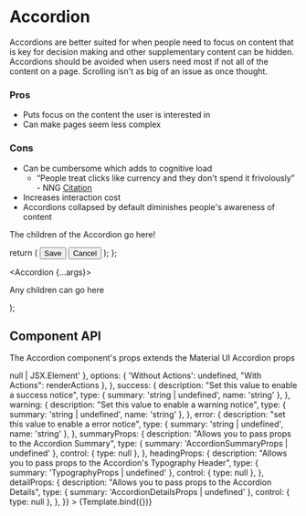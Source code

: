 
<Meta
  title="UI Elements/Accordion"
/>

# Accordion

Accordions are better suited for when people need to focus on content that is key for decision making and other supplementary content can be hidden. Accordions should be avoided when users need most if not all of the content on a page. Scrolling isn't as big of an issue as once thought.

### Pros
- Puts focus on the content the user is interested in 
- Can make pages seem less complex
 
### Cons
- Can be cumbersome which adds to cognitive load
  - “People treat clicks like currency and they don't spend it frivolously” - NNG [Citation](https://www.nngroup.com/articles/clickable-elements/)
- Increases interaction cost
- Accordions collapsed by default diminishes people's awareness of content

<Canvas>
  <Story name="Default" >
    <Accordion heading="This an Accordion">
      <p>The children of the Accordion go here!</p>
    </Accordion>
  </Story>
</Canvas>

  return (
    <ActionsPanel>
      <Button buttonType="primary">
        Save
      </Button>
      <Button buttonType="secondary">
        Cancel
      </Button>
    </ActionsPanel>
  );
};

  <Accordion {...args}>
    <p>Any children can go here</p>
  </Accordion>
);

## Component API

The Accordion component's props extends the Material UI Accordion props

<Canvas>
  <Story
    name="Component API"
    args={{
      heading: "This is an Accordion",
      defaultExpanded: undefined,
      expanded: undefined,
      headingNumberCount: undefined,
      actions: undefined,
      success: undefined,
      warning: undefined,
      error: undefined,
    }}
    argTypes={{
      heading:  {
        description: "The header for the Accordion",
        type: { summary: 'string | React.ReactNode', required: true },
      },
      defaultExpanded: {
         description: "Should the Accordion be expanded by default",
         type: { summary: 'boolean', name: 'boolean' },
       },
      expanded: {
         description: "Allows you to control the Accordion state from outside the component",
         type: { summary: 'boolean', name: 'boolean' },
       },
       headingNumberCount: {
         description: "Displayed a number in the heading of the Accordion",
         type: { summary: 'number | undefined', name: 'number' },
       },
       actions: {
         description: "Include an `ActionsPanel` to place action buttons at the bottom of the expanded Accordion",
         type: { summary: '(props: AccordionProps) => null | JSX.Element' },
         options: { 'Without Actions': undefined, "With Actions": renderActions },
       },
       success: {
         description: "Set this value to enable a success notice",
         type: { summary: 'string | undefined', name: 'string' },
       },
       warning: {
         description: "Set this value to enable a warning notice",
         type: { summary: 'string | undefined', name: 'string' },
       },
       error: {
         description: "set this value to enable a error notice",
         type: { summary: 'string | undefined', name: 'string' },
       },
       summaryProps: {
         description: "Allows you to pass props to the Accordion Summary",
         type: { summary: 'AccordionSummaryProps | undefined' },
         control: { type: null },
       },
       headingProps: {
         description: "Allows you to pass props to the Accordion's Typography Header",
         type: { summary: 'TypographyProps | undefined' },
         control: { type: null },
       },
       detailProps: {
         description: "Allows you to pass props to the Accordion Details",
         type: { summary: 'AccordionDetailsProps | undefined' },
         control: { type: null },
       },
    }}
  >
    {Template.bind({})}
  </Story>
</Canvas>

<ArgsTable story="Component API" />
